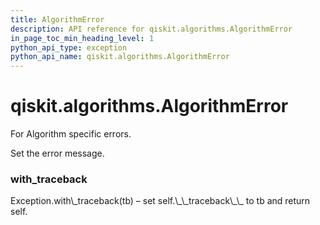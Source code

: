 ```yaml
---
title: AlgorithmError
description: API reference for qiskit.algorithms.AlgorithmError
in_page_toc_min_heading_level: 1
python_api_type: exception
python_api_name: qiskit.algorithms.AlgorithmError
---
```


# qiskit.algorithms.AlgorithmError

<Class id="qiskit.algorithms.AlgorithmError" github="https://github.com/qiskit/qiskit/tree/stable/0.18/qiskit/algorithms/exceptions.py" signature="AlgorithmError(*message)">
  For Algorithm specific errors.

  Set the error message.

  ### with\_traceback

  <Function id="qiskit.algorithms.AlgorithmError.with_traceback" name="with_traceback" signature="with_traceback()">
    Exception.with\_traceback(tb) – set self.\_\_traceback\_\_ to tb and return self.
  </Function>
</Class>

